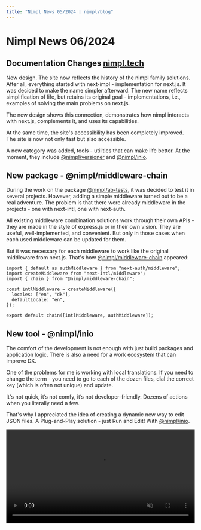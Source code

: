 ```yaml
---
title: "Nimpl News 05/2024 | nimpl/blog"
---
```


# Nimpl News 06/2024

## Documentation Changes [nimpl.tech](http://nimpl.tech/)

New design. The site now reflects the history of the nimpl family solutions. After all, everything started with next-impl - implementation for next.js. It was decided to make the name simpler afterward. The new name reflects simplification of life, but retains its original goal - implementations, i.e., examples of solving the main problems on next.js.

The new design shows this connection, demonstrates how nimpl interacts with next.js, complements it, and uses its capabilities.

At the same time, the site's accessibility has been completely improved. The site is now not only fast but also accessible.

A new category was added, tools - utilities that can make life better. At the moment, they include [@nimpl/versioner](https://github.com/vordgi/nimpl-versioner) and [@nimpl/inio](https://github.com/vordgi/nimpl-inio).

## New package - @nimpl/middleware-chain

During the work on the package [@nimpl/ab-tests](https://github.com/vordgi/nimpl-ab-tests), it was decided to test it in several projects. However, adding a simple middleware turned out to be a real adventure. The problem is that there were already middleware in the projects - one with next-intl, one with next-auth.

All existing middleware combination solutions work through their own APIs - they are made in the style of express.js or in their own vision. They are useful, well-implemented, and convenient. But only in those cases when each used middleware can be updated for them.

But it was necessary for each middleware to work like the original middleware from next.js. That's how [@nimpl/middleware-chain](https://github.com/vordgi/nimpl-middleware-chain) appeared:

```tsx
import { default as authMiddleware } from "next-auth/middleware";
import createMiddleware from "next-intl/middleware";
import { chain } from "@nimpl/middleware-chain";

const intlMiddleware = createMiddleware({
  locales: ["en", "dk"],
  defaultLocale: "en",
});

export default chain([intlMiddleware, authMiddleware]);
```

## New tool - @nimpl/inio

The comfort of the development is not enough with just build packages and application logic. There is also a need for a work ecosystem that can improve DX.

One of the problems for me is working with local translations. If you need to change the term - you need to go to each of the dozen files, dial the correct key (which is often not unique) and update.

It's not quick, it’s not comfy, it’s not developer-friendly. Dozens of actions when you literally need a few.

That's why I appreciated the idea of creating a dynamic new way to edit JSON files. A Plug-and-Play solution - just Run and Edit! With [@nimpl/inio](https://github.com/vordgi/nimpl-inio).

<video width="100%" height="auto" autoPlay loop controls muted className="mt-4">
  <source src="/blog/nimpl-inio-demo.mp4" type="video/mp4" />
  Your browser does not support the video tag.
</video>
